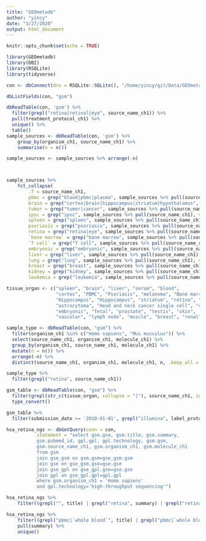 ```yaml
---
title: "GEOmetadb"
author: "yincy"
date: "3/27/2020"
output: html_document
---
```


```r
knitr::opts_chunk$set(echo = TRUE)
```


```r
library(GEOmetadb)
library(DBI)
library(RSQLite)
library(tidyverse)
```


```r
con <- dbConnect(drv = RSQLite::SQLite(), "/home/yincy/git/Data/GEOmetadb.sqlite")
```

```r
dbListFields(con, "gsm")
```

```r
dbReadTable(con, 'gsm') %>% 
  filter(grepl("retina|retinal|eye", source_name_ch1)) %>% 
  pull(treatment_protocol_ch1) %>% 
  unique() %>% 
  table()
sample_sources <- dbReadTable(con, 'gsm') %>% 
    group_by(organism_ch1, source_name_ch1) %>% 
    summarise(n = n())

sample_sources <- sample_sources %>% arrange(-n)



sample_sources %>% 
    fct_collapse(
        .f = source_name_ch1, 
        pbmc = grep("blood|pbmc|plasma", sample_sources %>% pull(source_name_ch1), value = T), 
        brain = grep("cortex|brain|hippocampus|striatum|hypothalamus", sample_sources %>% pull(source_name_ch1), value = T), 
        tumor = grep("tumor|cancer", sample_sources %>% pull(source_name_ch1), value = T), 
        ipsc = grep("ipsc", sample_sources %>% pull(source_name_ch1), value = T),
        spleen = grep("spleen", sample_sources %>% pull(source_name_ch1), value = T), 
        psoriasis = grep("psoriasis", sample_sources %>% pull(source_name_ch1), value = T), 
        retina = grep("retina|eye", sample_sources %>% pull(source_name_ch1), value = T), 
        `bone marrow` = grep("bone marrow", sample_sources %>% pull(source_name_ch1), value = T), 
        `T cell` = grep("T cell", sample_sources %>% pull(source_name_ch1), value = T), 
        embryonic = grep("embryonic", sample_sources %>% pull(source_name_ch1), value = T), 
        liver = grep("liver", sample_sources %>% pull(source_name_ch1), value = T), 
        lung = grep("lung", sample_sources %>% pull(source_name_ch1), value = T), 
        breast = grep("breast", sample_sources %>% pull(source_name_ch1), value = T), 
        kidney = grep("kidney", sample_sources %>% pull(source_name_ch1), value = T), 
        leukemia = grep("leukemia", sample_sources %>% pull(source_name_ch1), value = T))
```

```r
tissue_organ <- c("spleen", "brain", "liver", "serum", "blood", 
                  "cortex", "PBMC", "Psoriasis", "melanoma", "Bone marrow", 
                  "Hippocampus", "Hippocampus", "striatum", "retina", "lymphoblast", 
                  "astrocytoma", "Head and neck cancer single cell", "colon", "dendritic cell", "thymus", 
                  "embryonic", "fetal", "prostate", "testis", "skin", 
                  "vascular", "lymph node", "muscle", "breast", "renal")
```


```r
sample_type <- dbReadTable(con, "gsm") %>% 
  filter(organism_ch1 %in% c("Homo sapiens", "Mus musculus")) %>% 
  select(source_name_ch1, organism_ch1, molecule_ch1) %>% 
  group_by(organism_ch1, source_name_ch1, molecule_ch1) %>% 
  mutate(n = n()) %>% 
  arrange(-n) %>% 
  distinct(source_name_ch1, organism_ch1, molecule_ch1, n, .keep_all = T)

sample_type %>% 
  filter(grepl("retina", source_name_ch1))
```



```r
gsm_table <- dbReadTable(con, "gsm") %>% 
  filter(grepl(str_c(tissue_organ, collapse = "|"), source_name_ch1, ignore.case = T)) %>% 
  type_convert()

gsm_table %>% 
  filter(submission_date >= '2010-01-01', grepl("illumina", label_protocol_ch1, ignore.case = T))
```

```r
hsa_retina_ngs <- dbGetQuery(conn = con, 
           statement = "select gse.gse, gsm.title, gse.summary, 
           gse.pubmed_id, gpl.gpl, gpl.technology, gsm.gsm, 
           gsm.source_name_ch1, gsm.organism_ch1, gsm.molecule_ch1
           from gsm 
           join gse_gsm on gsm.gsm=gse_gsm.gsm 
           join gse on gse_gsm.gse=gse.gse 
           join gse_gpl on gse_gpl.gse=gse.gse 
           join gpl on gse_gpl.gpl=gpl.gpl 
           where gsm.organism_ch1 = 'Homo sapiens' 
           and gpl.technology='high-throughput sequencing'")
```


```r
hsa_retina_ngs %>% 
    filter((grepl("", title) | grepl("retina", summary) | grepl("retina", source_name_ch1)) & technology == "high-throughput sequencing")
```


```r
hsa_retina_ngs %>% 
    filter((grepl("pbmc|`whole blood`", title) | grepl("pbmc|`whole blood`", summary) | grepl("pbmc|`whole blood`", source_name_ch1)) & technology == "high-throughput sequencing") %>% 
    pull(summary) %>% 
    unique()
```










